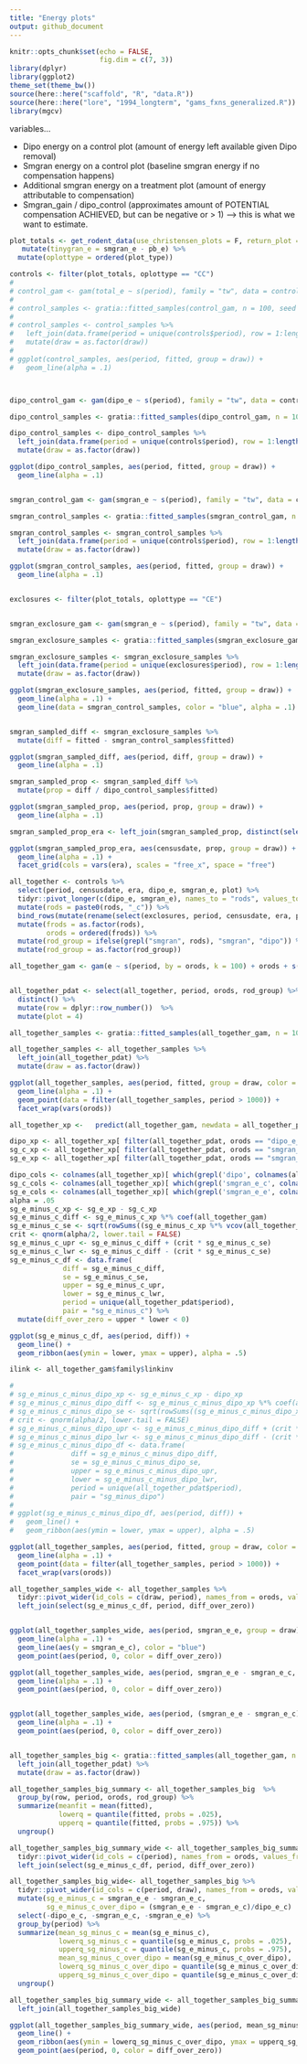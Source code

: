```yaml
---
title: "Energy plots"
output: github_document
---
```


```r
knitr::opts_chunk$set(echo = FALSE,
                      fig.dim = c(7, 3))
library(dplyr)
library(ggplot2)
theme_set(theme_bw())
source(here::here("scaffold", "R", "data.R"))
source(here::here("lore", "1994_longterm", "gams_fxns_generalized.R"))
library(mgcv)

```

variables...

- Dipo energy on a control plot (amount of energy left available given Dipo removal)
- Smgran energy on a control plot (baseline smgran energy if no compensation happens)
- Additional smgran energy on a treatment plot (amount of energy attributable to compensation)
- Smgran_gain / dipo_control (approximates amount of POTENTIAL compensation ACHIEVED, but can be negative or > 1) ---> this is what we want to estimate.

```r


plot_totals <- get_rodent_data(use_christensen_plots = F, return_plot = T) %>%
   mutate(tinygran_e = smgran_e - pb_e) %>%
  mutate(oplottype = ordered(plot_type))

controls <- filter(plot_totals, oplottype == "CC")
# 
# control_gam <- gam(total_e ~ s(period), family = "tw", data = controls)
# 
# control_samples <- gratia::fitted_samples(control_gam, n = 100, seed = 1977, scale = "response", newdata = data.frame(period = unique(controls$period)))
# 
# control_samples <- control_samples %>%
#   left_join(data.frame(period = unique(controls$period), row = 1:length(unique(controls$period)))) %>%
#   mutate(draw = as.factor(draw))
# 
# ggplot(control_samples, aes(period, fitted, group = draw)) +
#   geom_line(alpha = .1)



dipo_control_gam <- gam(dipo_e ~ s(period), family = "tw", data = controls)

dipo_control_samples <- gratia::fitted_samples(dipo_control_gam, n = 100, seed = 1977, scale = "response", newdata = data.frame(period = unique(controls$period)))

dipo_control_samples <- dipo_control_samples %>%
  left_join(data.frame(period = unique(controls$period), row = 1:length(unique(controls$period)))) %>%
  mutate(draw = as.factor(draw))

ggplot(dipo_control_samples, aes(period, fitted, group = draw)) +
  geom_line(alpha = .1)


smgran_control_gam <- gam(smgran_e ~ s(period), family = "tw", data = controls)

smgran_control_samples <- gratia::fitted_samples(smgran_control_gam, n = 100, seed = 1977, scale = "response", newdata = data.frame(period = unique(controls$period)))

smgran_control_samples <- smgran_control_samples %>%
  left_join(data.frame(period = unique(controls$period), row = 1:length(unique(controls$period)))) %>%
  mutate(draw = as.factor(draw))

ggplot(smgran_control_samples, aes(period, fitted, group = draw)) +
  geom_line(alpha = .1)


exclosures <- filter(plot_totals, oplottype == "CE")


smgran_exclosure_gam <- gam(smgran_e ~ s(period), family = "tw", data = exclosures)

smgran_exclosure_samples <- gratia::fitted_samples(smgran_exclosure_gam, n = 100, seed = 1977, scale = "response", newdata = data.frame(period = unique(exclosures$period)))

smgran_exclosure_samples <- smgran_exclosure_samples %>%
  left_join(data.frame(period = unique(exclosures$period), row = 1:length(unique(exclosures$period)))) %>%
  mutate(draw = as.factor(draw))

ggplot(smgran_exclosure_samples, aes(period, fitted, group = draw)) +
  geom_line(alpha = .1) +
  geom_line(data = smgran_control_samples, color = "blue", alpha = .1)


smgran_sampled_diff <- smgran_exclosure_samples %>%
  mutate(diff = fitted - smgran_control_samples$fitted)

ggplot(smgran_sampled_diff, aes(period, diff, group = draw)) +
  geom_line(alpha = .1) 

smgran_sampled_prop <- smgran_sampled_diff %>%
  mutate(prop = diff / dipo_control_samples$fitted)

ggplot(smgran_sampled_prop, aes(period, prop, group = draw)) +
  geom_line(alpha = .1) 

smgran_sampled_prop_era <- left_join(smgran_sampled_prop, distinct(select(plot_totals, period, era, censusdate)))

ggplot(smgran_sampled_prop_era, aes(censusdate, prop, group = draw)) +
  geom_line(alpha = .1) +
  facet_grid(cols = vars(era), scales = "free_x", space = "free")


```

```r

all_together <- controls %>%
  select(period, censusdate, era, dipo_e, smgran_e, plot) %>%
  tidyr::pivot_longer(c(dipo_e, smgran_e), names_to = "rods", values_to = "e") %>%
  mutate(rods = paste0(rods, "_c")) %>%
  bind_rows(mutate(rename(select(exclosures, period, censusdate, era, plot, smgran_e), e = smgran_e), rods = "smgran_e_e")) %>%
  mutate(frods = as.factor(rods),
         orods = ordered(frods)) %>%
  mutate(rod_group = ifelse(grepl("smgran", rods), "smgran", "dipo")) %>%
  mutate(rod_group = as.factor(rod_group))

all_together_gam <- gam(e ~ s(period, by = orods, k = 100) + orods + s(period, k = 100) + s(plot, bs = "re"), family = "tw", data = all_together)


all_together_pdat <- select(all_together, period, orods, rod_group) %>%
  distinct() %>%
  mutate(row = dplyr::row_number())  %>%
  mutate(plot = 4)

all_together_samples <- gratia::fitted_samples(all_together_gam, n = 100, seed = 1977, scale = "response", newdata = all_together_pdat, exclude = "s(plot)")

all_together_samples <- all_together_samples %>%
  left_join(all_together_pdat) %>%
  mutate(draw = as.factor(draw))

ggplot(all_together_samples, aes(period, fitted, group = draw, color = orods)) +
  geom_line(alpha = .1) +
  geom_point(data = filter(all_together_samples, period > 1000)) +
  facet_wrap(vars(orods))

all_together_xp <-   predict(all_together_gam, newdata = all_together_pdat, type = 'lpmatrix', exclude = "s(plot)")

dipo_xp <- all_together_xp[ filter(all_together_pdat, orods == "dipo_e_c")$row, ]
sg_c_xp <- all_together_xp[ filter(all_together_pdat, orods == "smgran_e_c")$row, ]
sg_e_xp <- all_together_xp[ filter(all_together_pdat, orods == "smgran_e_e")$row, ]

dipo_cols <- colnames(all_together_xp)[ which(grepl('dipo', colnames(all_together_xp)))]
sg_c_cols <- colnames(all_together_xp)[ which(grepl('smgran_e_c', colnames(all_together_xp)))]
sg_e_cols <- colnames(all_together_xp)[ which(grepl('smgran_e_e', colnames(all_together_xp)))]
alpha = .05
sg_e_minus_c_xp <- sg_e_xp - sg_c_xp
sg_e_minus_c_diff <- sg_e_minus_c_xp %*% coef(all_together_gam)
sg_e_minus_c_se <- sqrt(rowSums((sg_e_minus_c_xp %*% vcov(all_together_gam, unconditional = F)) * sg_e_minus_c_xp))
crit <- qnorm(alpha/2, lower.tail = FALSE)
sg_e_minus_c_upr <- sg_e_minus_c_diff + (crit * sg_e_minus_c_se)
sg_e_minus_c_lwr <- sg_e_minus_c_diff - (crit * sg_e_minus_c_se)
sg_e_minus_c_df <- data.frame(
             diff = sg_e_minus_c_diff,
             se = sg_e_minus_c_se,
             upper = sg_e_minus_c_upr,
             lower = sg_e_minus_c_lwr,
             period = unique(all_together_pdat$period),
             pair = "sg_e_minus_c") %>%
  mutate(diff_over_zero = upper * lower < 0)

ggplot(sg_e_minus_c_df, aes(period, diff)) +
  geom_line() +
  geom_ribbon(aes(ymin = lower, ymax = upper), alpha = .5)

ilink <- all_together_gam$family$linkinv

# 
# sg_e_minus_c_minus_dipo_xp <- sg_e_minus_c_xp - dipo_xp
# sg_e_minus_c_minus_dipo_diff <- sg_e_minus_c_minus_dipo_xp %*% coef(all_together_gam)
# sg_e_minus_c_minus_dipo_se <- sqrt(rowSums((sg_e_minus_c_minus_dipo_xp %*% vcov(all_together_gam, unconditional = F)) * sg_e_minus_c_minus_dipo_xp))
# crit <- qnorm(alpha/2, lower.tail = FALSE)
# sg_e_minus_c_minus_dipo_upr <- sg_e_minus_c_minus_dipo_diff + (crit * sg_e_minus_c_minus_dipo_se)
# sg_e_minus_c_minus_dipo_lwr <- sg_e_minus_c_minus_dipo_diff - (crit * sg_e_minus_c_minus_dipo_se)
# sg_e_minus_c_minus_dipo_df <- data.frame(
#              diff = sg_e_minus_c_minus_dipo_diff,
#              se = sg_e_minus_c_minus_dipo_se,
#              upper = sg_e_minus_c_minus_dipo_upr,
#              lower = sg_e_minus_c_minus_dipo_lwr,
#              period = unique(all_together_pdat$period),
#              pair = "sg_minus_dipo")
# 
# ggplot(sg_e_minus_c_minus_dipo_df, aes(period, diff)) +
#   geom_line() +
#   geom_ribbon(aes(ymin = lower, ymax = upper), alpha = .5)

```


```r



ggplot(all_together_samples, aes(period, fitted, group = draw, color = orods)) +
  geom_line(alpha = .1) +
  geom_point(data = filter(all_together_samples, period > 1000)) +
  facet_wrap(vars(orods))

all_together_samples_wide <- all_together_samples %>%
  tidyr::pivot_wider(id_cols = c(draw, period), names_from = orods, values_from = fitted) %>%
  left_join(select(sg_e_minus_c_df, period, diff_over_zero))


ggplot(all_together_samples_wide, aes(period, smgran_e_e, group = draw)) +
  geom_line(alpha = .1) +
  geom_line(aes(y = smgran_e_c), color = "blue")
  geom_point(aes(period, 0, color = diff_over_zero))

ggplot(all_together_samples_wide, aes(period, smgran_e_e - smgran_e_c, group = draw)) +
  geom_line(alpha = .1) +
  geom_point(aes(period, 0, color = diff_over_zero))


ggplot(all_together_samples_wide, aes(period, (smgran_e_e - smgran_e_c)/dipo_e_c, group = draw)) +
  geom_line(alpha = .1) +
  geom_point(aes(period, 0, color = diff_over_zero))


all_together_samples_big <- gratia::fitted_samples(all_together_gam, n = 10000, seed = 1977, scale = "response", newdata = all_together_pdat, exclude = "s(plot)")%>%
  left_join(all_together_pdat) %>%
  mutate(draw = as.factor(draw))

all_together_samples_big_summary <- all_together_samples_big  %>%
  group_by(row, period, orods, rod_group) %>%
  summarize(meanfit = mean(fitted),
            lowerq = quantile(fitted, probs = .025),
            upperq = quantile(fitted, probs = .975)) %>%
  ungroup()

all_together_samples_big_summary_wide <- all_together_samples_big_summary %>%
  tidyr::pivot_wider(id_cols = c(period), names_from = orods, values_from = c(meanfit, lowerq, upperq)) %>%
  left_join(select(sg_e_minus_c_df, period, diff_over_zero))

all_together_samples_big_wide<- all_together_samples_big %>%
  tidyr::pivot_wider(id_cols = c(period, draw), names_from = orods, values_from = c(fitted)) %>%
  mutate(sg_e_minus_c = smgran_e_e - smgran_e_c,
         sg_e_minus_c_over_dipo = (smgran_e_e - smgran_e_c)/dipo_e_c)  %>%
  select(-dipo_e_c, -smgran_e_c, -smgran_e_e) %>%
  group_by(period) %>%
  summarize(mean_sg_minus_c = mean(sg_e_minus_c),
            lowerq_sg_minus_c = quantile(sg_e_minus_c, probs = .025),
            upperq_sg_minus_c = quantile(sg_e_minus_c, probs = .975),
            mean_sg_minus_c_over_dipo = mean(sg_e_minus_c_over_dipo),
            lowerq_sg_minus_c_over_dipo = quantile(sg_e_minus_c_over_dipo, probs = .025),
            upperq_sg_minus_c_over_dipo = quantile(sg_e_minus_c_over_dipo, probs = .975)) %>%
  ungroup()

all_together_samples_big_summary_wide <- all_together_samples_big_summary_wide %>%
  left_join(all_together_samples_big_wide)

ggplot(all_together_samples_big_summary_wide, aes(period, mean_sg_minus_c_over_dipo)) +
  geom_line() +
  geom_ribbon(aes(ymin = lowerq_sg_minus_c_over_dipo, ymax = upperq_sg_minus_c_over_dipo), alpha = .1)+
  geom_point(aes(period, 0, color = diff_over_zero))


```